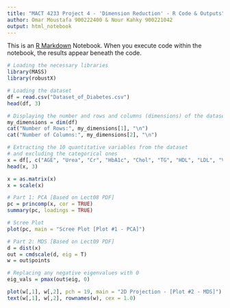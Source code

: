 ```yaml
---
title: "MACT 4233 Project 4 - 'Dimension Reduction' - R Code & Outputs"
author: Omar Moustafa 900222400 & Nour Kahky 900221042
output: html_notebook
---
```


This is an [R Markdown](http://rmarkdown.rstudio.com) Notebook. When you execute code within the notebook, the results appear beneath the code. 


```r
# Loading the necessary libraries
library(MASS)
library(robustX)
```


```r
# Loading the dataset
df = read.csv("Dataset_of_Diabetes.csv")
head(df, 3)
```


```r
# Displaying the number and rows and columns (dimensions) of the dataset
my_dimensions = dim(df)
cat("Number of Rows:", my_dimensions[1], "\n")
cat("Number of Columns:", my_dimensions[2], "\n")
```


```r
# Extracting the 10 quantitative variables from the dataset 
# and excluding the categorical ones 
x = df[, c("AGE", "Urea", "Cr", "HbA1c", "Chol", "TG", "HDL", "LDL", "VLDL", "BMI")]
head(x, 3)
```


```r
x = as.matrix(x)
x = scale(x)
```


```r
# Part 1: PCA [Based on Lect08 PDF]
pc = princomp(x, cor = TRUE)
summary(pc, loadings = TRUE)
```



```r
# Scree Plot
plot(pc, main = "Scree Plot [Plot #1 - PCA]")
```



```r
# Part 2: MDS [Based on Lect09 PDF]
d = dist(x)
out = cmdscale(d, eig = T)
w = out$points

# Replacing any negative eigenvalues with 0
eig_vals = pmax(out$eig, 0)

plot(w[,1], w[,2], pch = 19, main = "2D Projection - [Plot #2 - MDS]")
text(w[,1], w[,2], rownames(w), cex = 1.0)
```


